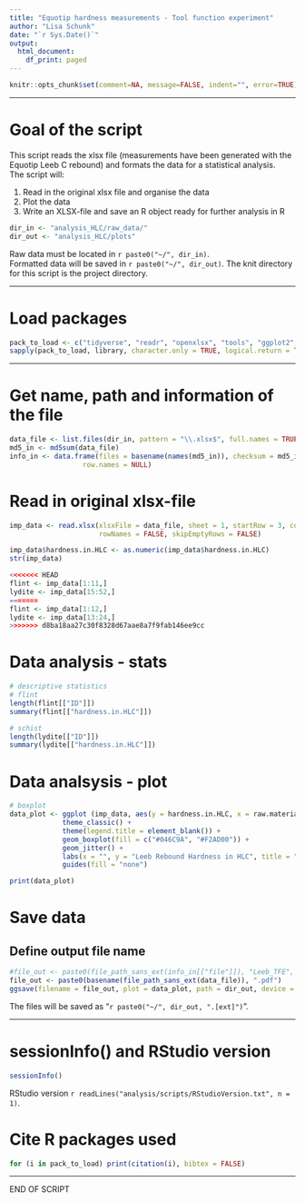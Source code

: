 ```yaml
---
title: "Equotip hardness measurements - Tool function experiment"
author: "Lisa Schunk"
date: "`r Sys.Date()`"
output:
  html_document:
    df_print: paged
---
```



```r
knitr::opts_chunk$set(comment=NA, message=FALSE, indent="", error=TRUE)

```

---


# Goal of the script
This script reads the xlsx file (measurements have been generated with the Equotip Leeb C rebound)  and formats the data for a statistical analysis.  
The script will:

1. Read in the original xlsx file and organise the data 
2. Plot the data 
3. Write an XLSX-file and save an R object ready for further analysis in R 



```r
dir_in <- "analysis_HLC/raw_data/"
dir_out <- "analysis_HLC/plots"

```

Raw data must be located in `r paste0("~/", dir_in)`.  
Formatted data will be saved in `r paste0("~/", dir_out)`.
The knit directory for this script is the project directory.


---

# Load packages
```r
pack_to_load <- c("tidyverse", "readr", "openxlsx", "tools", "ggplot2", "readxl")
sapply(pack_to_load, library, character.only = TRUE, logical.return = TRUE)

```


---


# Get name, path and information of the file
```r
data_file <- list.files(dir_in, pattern = "\\.xlsx$", full.names = TRUE)
md5_in <- md5sum(data_file)
info_in <- data.frame(files = basename(names(md5_in)), checksum = md5_in, 
                  row.names = NULL)

```


# Read in original xlsx-file
```r
imp_data <- read.xlsx(xlsxFile = data_file, sheet = 1, startRow = 3, colNames = TRUE, 
                      rowNames = FALSE, skipEmptyRows = FALSE) 

imp_data$hardness.in.HLC <- as.numeric(imp_data$hardness.in.HLC)
str(imp_data)

<<<<<<< HEAD
flint <- imp_data[1:11,] 
lydite <- imp_data[15:52,]
=======
flint <- imp_data[1:12,]
lydite <- imp_data[13:24,]
>>>>>>> d8ba18aa27c30f8328d67aae8a7f9fab146ee9cc

```


# Data analysis - stats  
```r
# descriptive statistics 
# flint
length(flint[["ID"]])
summary(flint[["hardness.in.HLC"]])

# schist
length(lydite[["ID"]])
summary(lydite[["hardness.in.HLC"]])

```


# Data analsysis - plot 
```r
# boxplot
data_plot <- ggplot (imp_data, aes(y = hardness.in.HLC, x = raw.material, fill = raw.material)) + 
             theme_classic() + 
             theme(legend.title = element_blank()) +
             geom_boxplot(fill = c("#046C9A", "#F2AD00")) +
             geom_jitter() + 
             labs(x = "", y = "Leeb Rebound Hardness in HLC", title = "") +
             guides(fill = "none")

print(data_plot)

```


# Save data
## Define output file name
```r
#file_out <- paste0(file_path_sans_ext(info_in[["file"]]), "Leeb_TFE", ".pdf")
file_out <- paste0(basename(file_path_sans_ext(data_file)), ".pdf")
ggsave(filename = file_out, plot = data_plot, path = dir_out, device = "pdf")

```
The files will be saved as "`r paste0("~/", dir_out, ".[ext]")`".


---

# sessionInfo() and RStudio version

```r
sessionInfo()

```

RStudio version `r readLines("analysis/scripts/RStudioVersion.txt", n = 1)`.



# Cite R packages used
```r
for (i in pack_to_load) print(citation(i), bibtex = FALSE)

```

--- 

END OF SCRIPT